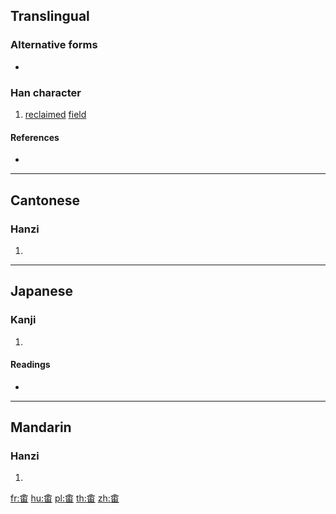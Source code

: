 {{also|畭}}
==Translingual==

===Alternative forms===
* {{l|mul|𤰩}}

===Han character===
{{Han char|rn=102|rad=田|as=07|sn=12|four=68094|canj=OMDW|ids=⿱余田}}

# [[reclaim]]ed [[field]]

====References====
* {{Han ref|kx=0763.120|dkj=21860|dj=1173.010|hdz=42543.020|uh=756C|ud=30060|bh=DAAE|bd=55982}}

----

==Cantonese==

===Hanzi===
{{yue-hanzi|jyut=|y=se1, yu4}}

# {{defn|lang=yue|sort=田07}}

----

==Japanese==

===Kanji===
{{ja-kanji|grade=|rs=田07}}

# {{defn|lang=ja|sort=田07}}

====Readings====
* {{ja-readings|on=[[よ]] (yo)|kun=[[あらた]] (arata)|nanori=}}

----

==Mandarin==

===Hanzi===
{{cmn-hanzi|pin=[[yú]] ([[yu2]])|wg=yü<sup>2</sup>}}

# {{defn|lang=cmn|sort=田07}}

[[fr:畬]]
[[hu:畬]]
[[pl:畬]]
[[th:畬]]
[[zh:畬]]